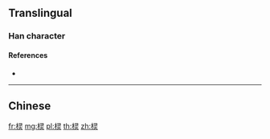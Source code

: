 {{also|欞}}
==Translingual==

===Han character===
{{Han char|rn=75|rad=木|as=07|sn=11|four=|canj=DSMF|ids=⿰木灵}}

====References====
* {{Han ref|kx=0531.131|hdz=21221.060|uh=68C2|ud=26818}}

----

==Chinese==
{{zh-see|欞}}

[[fr:棂]]
[[mg:棂]]
[[pl:棂]]
[[th:棂]]
[[zh:棂]]